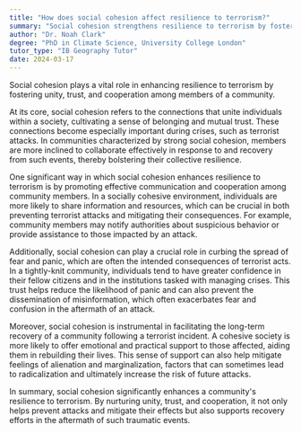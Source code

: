 ```yaml
---
title: "How does social cohesion affect resilience to terrorism?"
summary: "Social cohesion strengthens resilience to terrorism by fostering unity, trust, and cooperation among community members."
author: "Dr. Noah Clark"
degree: "PhD in Climate Science, University College London"
tutor_type: "IB Geography Tutor"
date: 2024-03-17
---
```


Social cohesion plays a vital role in enhancing resilience to terrorism by fostering unity, trust, and cooperation among members of a community.

At its core, social cohesion refers to the connections that unite individuals within a society, cultivating a sense of belonging and mutual trust. These connections become especially important during crises, such as terrorist attacks. In communities characterized by strong social cohesion, members are more inclined to collaborate effectively in response to and recovery from such events, thereby bolstering their collective resilience.

One significant way in which social cohesion enhances resilience to terrorism is by promoting effective communication and cooperation among community members. In a socially cohesive environment, individuals are more likely to share information and resources, which can be crucial in both preventing terrorist attacks and mitigating their consequences. For example, community members may notify authorities about suspicious behavior or provide assistance to those impacted by an attack.

Additionally, social cohesion can play a crucial role in curbing the spread of fear and panic, which are often the intended consequences of terrorist acts. In a tightly-knit community, individuals tend to have greater confidence in their fellow citizens and in the institutions tasked with managing crises. This trust helps reduce the likelihood of panic and can also prevent the dissemination of misinformation, which often exacerbates fear and confusion in the aftermath of an attack.

Moreover, social cohesion is instrumental in facilitating the long-term recovery of a community following a terrorist incident. A cohesive society is more likely to offer emotional and practical support to those affected, aiding them in rebuilding their lives. This sense of support can also help mitigate feelings of alienation and marginalization, factors that can sometimes lead to radicalization and ultimately increase the risk of future attacks.

In summary, social cohesion significantly enhances a community's resilience to terrorism. By nurturing unity, trust, and cooperation, it not only helps prevent attacks and mitigate their effects but also supports recovery efforts in the aftermath of such traumatic events.
    